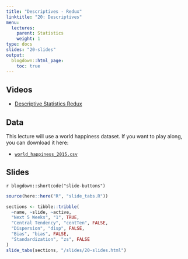 ```yaml
---
title: "Descriptives - Redux"
linktitle: "20: Descriptives"
menu:
  lectures:
    parent: Statistics
    weight: 1
type: docs
slides: "20-slides"
output:
  blogdown::html_page:
    toc: true
---
```


## Videos

- [Descriptive Statistics Redux](https://youtu.be/0x4wr5UCM78)

## Data

This lecture will use a world happiness dataset. If you want to play along, you can download it here:

- [<i class="fas fa-file-csv"></i> `world_happiness_2015.csv`](/slides/20-slides_files/world_happiness_2015.csv)



## Slides

`r blogdown::shortcode("slide-buttons")`

```r

source(here::here("R", "slide_tabs.R"))

sections <- tibble::tribble(
  ~name, ~slide, ~active,
  "Next 5 Weeks", "1", TRUE,
  "Central Tendency", "centTen", FALSE,
  "Dispersion", "disp", FALSE,
  "Bias", "bias", FALSE,
  "Standardization", "zs", FALSE
)
slide_tabs(sections, "/slides/20-slides.html")
```